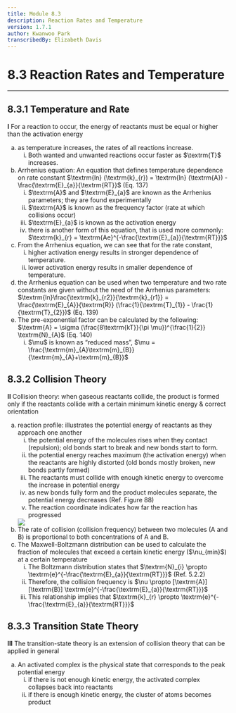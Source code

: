 ```yaml
---
title: Module 8.3
description: Reaction Rates and Temperature
version: 1.7.1
author: Kwanwoo Park
transcribedBy: Elizabeth Davis
---
```


# 8.3 Reaction Rates and Temperature

---

## 8.3.1 Temperature and Rate

**I** For a reaction to occur, the energy of reactants must be equal or higher than the activation energy

<ol type="a">
  <li>
    as temperature increases, the rates of all reactions increase.
    <ol type="i">
      <li>  
        Both wanted and unwanted reactions occur faster as $\textrm{T}$ increases.
      </li>
    </ol>
  </li>
  <li>
    Arrhenius equation: An equation that defines temperature dependence on rate constant
    $\textrm{ln} (\textrm{k}_{r}) = \textrm{ln} (\textrm{A}) - \frac{\textrm{E}_{a}}{\textrm{RT}}$ (Eq. 137)
    <ol type="i">
      <li>  
        $\textrm{A}$ and $\textrm{E}_{a}$ are known as the Arrhenius parameters; they are found experimentally
      </li>
      <li>
        $\textrm{A}$ is known as the frequency factor (rate at which collisions occur)
      </li>
      <li>
        $\textrm{E}_{a}$ is known as the activation energy
      </li>
      <li>
        there is another form of this equation, that is used more commonly:
        $\textrm{k}_{r} = \textrm{Ae}^{-\frac{\textrm{E}_{a}}{\textrm{RT}}}$
      </li>
    </ol>
  </li>
  <li>
    From the Arrhenius equation, we can see that for the rate constant,
    <ol type="i">
      <li> 
        higher activation energy results in stronger dependence of temperature.
      </li>
      <li>
        lower activation energy results in smaller dependence of temperature.
      </li>
    </ol>
  </li>
  <li>
    the Arrhenius equation can be used when two temperature and two rate constants are
    given without the need of the Arrhenius parameters:
    $\textrm{ln}\frac{\textrm{k}_{r2}}{\textrm{k}_{r1}} = \frac{\textrm{E}_{A}}{\textrm{R}} (\frac{1}{\textrm{T}_{1}} - \frac{1}{\textrm{T}_{2}})$ (Eq. 139)
  </li>
  <li>
    The pre-exponential factor can be calculated by the following:
    $\textrm{A} = \sigma (\frac{8\textrm{kT}}{\pi \mu})^{\frac{1}{2}} \textrm{N}_{A}$ (Eq. 140)
    <ol type="i">
      <li> 
        $\mu$ is known as “reduced mass”, $\mu = \frac{\textrm{m}_{A}\textrm{m}_{B}}{\textrm{m}_{A}+\textrm{m}_{B}}$
      </li>
    </ol>
  </li>
</ol>

## 8.3.2 Collision Theory

**II** Collision theory: when gaseous reactants collide, the product is formed only if the reactants
collide with a certain minimum kinetic energy & correct orientation

<ol type="a">
  <li>
    reaction profile: illustrates the potential energy of reactants as they approach one another
    <ol type="i">
      <li>
        the potential energy of the molecules rises when they contact (repulsion); old
        bonds start to break and new bonds start to form.
      </li>
      <li>
        the potential energy reaches maximum (the activation energy) when the reactants
        are highly distorted (old bonds mostly broken, new bonds partly formed)
      </li>
      <li>
        The reactants must collide with enough kinetic energy to overcome the increase
        in potential energy
      </li>
      <li>
        as new bonds fully form and the product molecules separate, the potential energy
        decreases (Ref. Figure 88)
      </li>
      <li>
        The reaction coordinate indicates how far the reaction has progressed
      </li>
    </ol>
  </li>

<img src="https://i.imgur.com/YRk1U4S.png" />

  <li>
    The rate of collision (collision frequency) between two molecules (A and B) is
    proportional to both concentrations of A and B.
  </li>
  <li>
    The Maxwell-Boltzmann distribution can be used to calculate the fraction of molecules
    that exceed a certain kinetic energy ($\nu_{min}$) at a certain temperature
    <ol type="i">
      <li> 
        The Boltzmann distribution states that $\textrm{N}_{i} \propto \textrm{e}^{-\frac{\textrm{E}_{a}}{\textrm{RT}}}$ (Ref. 5.2.2)
      </li>
      <li>
        Therefore, the collision frequency is $\nu \propto [\textrm{A}][\textrm{B}] \textrm{e}^{-\frac{\textrm{E}_{a}}{\textrm{RT}}}$
      </li>
      <li>
        This relationship implies that $\textrm{k}_{r} \propto \textrm{e}^{-\frac{\textrm{E}_{a}}{\textrm{RT}}}$
      </li>
    </ol>
  </li>
</ol>

## 8.3.3 Transition State Theory

**III** The transition-state theory is an extension of collision theory that can be applied in general

<ol type="a">
  <li>
    An activated complex is the physical state that corresponds to the peak potential energy
    <ol type="i">
      <li>
        if there is not enough kinetic energy, the activated complex collapses back into reactants
      </li>
      <li>
        if there is enough kinetic energy, the cluster of atoms becomes product
      </li>
    </ol>
  </li>
</ol>
